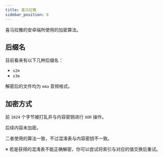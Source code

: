```yaml
---
title: 喜马拉雅
sidebar_position: 0
---
```


喜马拉雅的安卓端所使用的加密算法。

## 后缀名

目前看来有以下几种后缀名：

- `x2m`
- `x3m`

解密后的文件均为 `m4a` 音频格式。

## 加密方式

前 `1024` 个字节被打乱并与内容密钥进行 `XOR` 操作。

后续内容未加密。

二者使用的算法一致，不过混淆表与内容密钥不一致。

※ 若是获得的混淆表不能正确解密，你可以尝试将索引与对应的值交换后重试。
